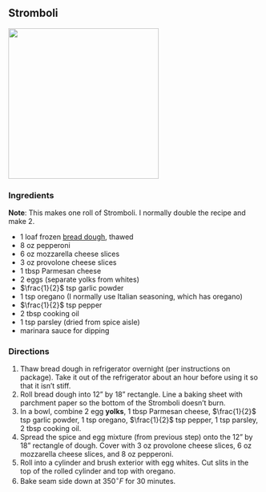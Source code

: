 ## Stromboli

![](stromboli/stromboli.jpeg){width="300"}

### Ingredients

**Note**: This makes one roll of Stromboli. I normally double the recipe and make 2.

-   $1$ loaf frozen [bread dough](https://rhodesbakenserv.com/white-bread-2/), thawed
-   $8$ oz pepperoni
-   $6$ oz mozzarella cheese slices
-   $3$ oz provolone cheese slices
-   $1$ tbsp Parmesan cheese
-   $2$ eggs (separate yolks from whites)
-   $\frac{1}{2}$ tsp garlic powder
-   $1$ tsp oregano (I normally use Italian seasoning, which has oregano)
-   $\frac{1}{2}$ tsp pepper
-   $2$ tbsp cooking oil
-   $1$ tsp parsley (dried from spice aisle)
-   marinara sauce for dipping

### Directions

1.  Thaw bread dough in refrigerator overnight (per instructions on package).  Take it out of the refrigerator about an hour before using it so that it isn't stiff.
2.  Roll bread dough into $12$" by $18$" rectangle. Line a baking sheet with parchment paper so the bottom of the Stromboli doesn't burn.
3.  In a bowl, combine $2$ egg **yolks**, $1$ tbsp Parmesan cheese, $\frac{1}{2}$ tsp garlic powder, $1$ tsp oregano, $\frac{1}{2}$ tsp pepper, $1$ tsp parsley, $2$ tbsp cooking oil.
4.  Spread the spice and egg mixture (from previous step) onto the $12$" by $18$" rectangle of dough. Cover with $3$ oz provolone cheese slices, $6$ oz mozzarella cheese slices, and $8$ oz pepperoni.
5.  Roll into a cylinder and brush exterior with egg whites. Cut slits in the top of the rolled cylinder and top with oregano.
6.  Bake seam side down at $350^{\circ}F$ for $30$ minutes.
